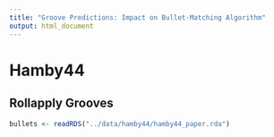 ```yaml
---
title: "Groove Predictions: Impact on Bullet-Matching Algorithm"
output: html_document
---
```


# Hamby44  

## Rollapply Grooves  

```r
bullets <- readRDS("../data/hamby44/hamby44_paper.rda")


```